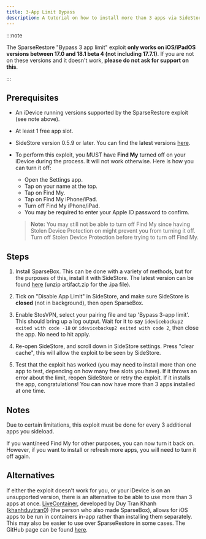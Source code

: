 ```yaml
---
title: 3-App Limit Bypass
description: A tutorial on how to install more than 3 apps via SideStore using the SparseRestore exploit.
---
```


:::note

The SparseRestore "Bypass 3 app limit" exploit **only works on iOS/iPadOS versions between 17.0 and 18.1 beta 4 (not including 17.7.1)**. If you are not on these versions and it doesn't work, **please do not ask for support on this**. 

:::

## Prerequisites
* An iDevice running versions supported by the SparseRestore exploit (see note above).
* At least 1 free app slot.
* SideStore version 0.5.9 or later. You can find the latest versions [here](https://github.com/SideStore/SideStore/releases).
* To perform this exploit, you MUST have **Find My** turned off on your iDevice during the process. It will not work otherwise. Here is how you can turn it off:
  - Open the Settings app.
  - Tap on your name at the top.
  - Tap on Find My.
  - Tap on Find My iPhone/iPad.
  - Turn off Find My iPhone/iPad.
  - You may be required to enter your Apple ID password to confirm.
  
  > **Note:** You may still not be able to turn off Find My since having Stolen Device Protection on might prevent you from turning it off. Turn off Stolen Device Protection before trying to turn off Find My.

## Steps
1. Install SparseBox. This can be done with a variety of methods, but for the purposes of this, install it with SideStore. The latest version can be found [here](https://nightly.link/khanhduytran0/SparseBox/workflows/build/main/artifact.zip) (unzip artifact.zip for the .ipa file).

2. Tick on "Disable App Limit" in SideStore, and make sure SideStore is **closed** (not in background), then open SparseBox.

3. Enable StosVPN, select your pairing file and tap 'Bypass 3-app limit'. This should bring up a log output. Wait for it to say `idevicebackup2 exited with code -18` or `idevicebackup2 exited with code 2`, then close the app. No need to hit apply.

4. Re-open SideStore, and scroll down in SideStore settings. Press "clear cache", this will allow the exploit to be seen by SideStore.

5. Test that the exploit has worked (you may need to install more than one app to test, depending on how many free slots you have). If it throws an error about the limit, reopen SideStore or retry the exploit. If it installs the app, congratulations! You can now have more than 3 apps installed at one time.

## Notes
Due to certain limitations, this exploit must be done for every 3 additional apps you sideload.

If you want/need Find My for other purposes, you can now turn it back on. However, if you want to install or refresh more apps, you will need to turn it off again.

## Alternatives
If either the exploit doesn't work for you, or your iDevice is on an unsupported version, there is an alternative to be able to use more than 3 apps at once. [LiveContainer](https://livecontainer.github.io/), developed by Duy Tran Khanh ([khanhduytran0](https://github.com/khanhduytran0)) (the person who also made SparseBox), allows for iOS apps to be run in containers in-app rather than installing them separately. This may also be easier to use over SparseRestore in some cases. The GitHub page can be found [here](https://github.com/khanhduytran0/LiveContainer).